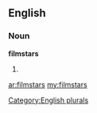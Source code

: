 ==English==

===Noun===
'''filmstars'''

# {{plural of|[[filmstar]]}}

[[Category:English plurals]]

[[ar:filmstars]]
[[my:filmstars]]